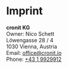 # Imprint

**cronit KG**  
Owner: Nico Schett  
Löwengasse 28 / 4  
1030 Vienna, Austria  
Email: [office@cronit.io](mailto:office@cronit.io)  
Phone: [+43 1 9929912](tel:+4319929912)